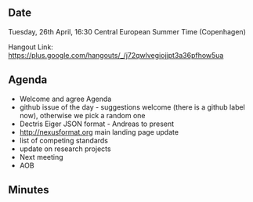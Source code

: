 ==Date==

Tuesday, 26th April, 16:30 Central European Summer Time (Copenhagen)

Hangout Link: https://plus.google.com/hangouts/_/j72qwlvegiojjpt3a36pfhow5ua

==Agenda==

* Welcome and agree Agenda
* github issue of the day - suggestions welcome (there is a github label now), otherwise we pick a random one
* Dectris Eiger JSON format - Andreas to present
* http://nexusformat.org main landing page update
* list of competing standards
* update on research projects
* Next meeting
* AOB

==Minutes==